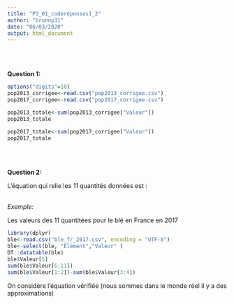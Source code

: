 ```yaml
---
title: "P3_01_coderéponses1_2"
author: "brunop31"
date: "06/03/2020"
output: html_document
---
```

<br>
<br>

**Question 1:**

```r
options("digits"=10)
pop2013_corrigee<-read.csv("pop2013_corrigee.csv")
pop2017_corrigee<-read.csv("pop2017_corrigee.csv")

pop2013_totale<-sum(pop2013_corrigee["Valeur"])
pop2013_totale

pop2017_totale<-sum(pop2017_corrigee["Valeur"])
pop2017_totale
```
<br>
<br>

**Question 2:**

L’équation qui relie les 11 quantités données est :

\begin{align}
Disponibilit\acute{e}\,int\acute{e}rieur 
&= production + importation - exportation - variation\,de\,stock\\ 
&= nourriture + pertes + semances + aliments\, pour\,animaux + traitement + autres\,utilisations
\end{align}
<br>
*Exemple:*

Les valeurs des 11 quantitées pour le blé en France en 2017

```r
library(dplyr)
ble<-read.csv("ble_fr_2017.csv", encoding = "UTF-8")
ble<-select(ble, "Élément","Valeur" )
DT::datatable(ble)
ble$Valeur[5]
sum(ble$Valeur[6:11])
sum(ble$Valeur[1:2])-sum(ble$Valeur[3:4])
```
On considère l’équation vérifiée (nous sommes dans le monde réel il y a des approximations)



